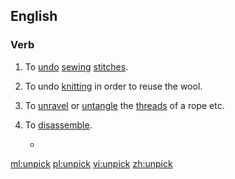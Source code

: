 ==English==

===Verb===
{{en-verb}}

# {{sewing}} To [[undo]] [[sewing]] [[stitch]]es.
# {{knitting}} To undo [[knitting]] in order to reuse the wool.
# To [[unravel]] or [[untangle]] the [[thread]]s of a rope etc.
# {{figuratively}} To [[disassemble]].
#* {{quote-news
|year=2011
|date=January 25
|author=Paul Fletcher
|title=Arsenal   3 - 0   Ipswich (agg 3 - 1)
|work=BBC
|url=http://news.bbc.co.uk/sport2/hi/football/league_cup/9371217.stm
|page=
|passage=The home team eventually started to '''unpick''' the Town defence and Fabregas forced a saved from visiting goalkeeper Marton Fulop after collecting a pass from Bendtner, who played on the right side of the front line.}}

[[ml:unpick]]
[[pl:unpick]]
[[vi:unpick]]
[[zh:unpick]]